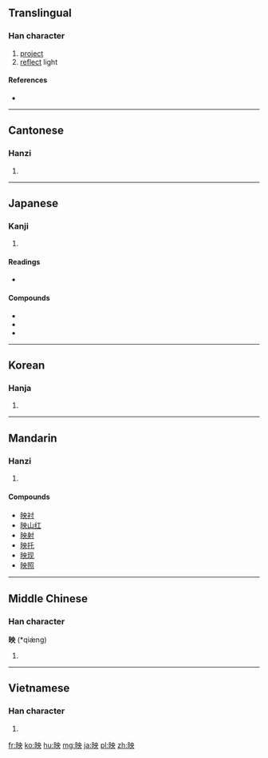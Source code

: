 {{also|暎}}
==Translingual==

===Han character===
{{Han char|rn=72|rad=日|as=05|sn=9|four=6403<sub>4</sub>|canj=日中月大 (ALBK)|ids=⿰[[日]][[央]]}}

# [[project]]
# [[reflect]] light

====References====
* {{Han ref|kx=0493.010|dkj=13838|dj=0856.010|hdz=21500.060|uh=6620|ud=26144|bh=AC4D|bd=44109}}

----

==Cantonese==

===Hanzi===
{{yue-hanzi|jyut=|y=ying2}}

# {{defn|lang=yue|sort=日05}}

----

==Japanese==

===Kanji===
{{ja-kanji|grade=6|rs=日05}}

# {{defn|lang=ja|sort=日05}}

====Readings====
* {{ja-readings|on=[[えい]] (ei), [[よう]] (yō)|kun=[[はえる]] (haeru), [[うつる]] (utsuru), [[うつす]] (utsusu)}}

====Compounds====
* {{term|映画||[[movie]]|tr=えいが, eiga|lang=ja|sc=Jpan}}
* {{term|映写|lang=ja|sc=Jpan}}
* {{term|映像|lang=ja|sc=Jpan}}

----

==Korean==

===Hanja===
{{ko-hanja|hangeul=영|eumhun=|rv=yeong|mr=yŏng|y=yeng}}

# {{defn|lang=ko|sort=日05}}

----

==Mandarin==

===Hanzi===
{{cmn-hanzi|pin=[[yìng]] ([[ying4]])|wg=ying<sup>4</sup>}}

# {{defn|lang=cmn|sort=日05}}

====Compounds====
* [[映衬]]
* [[映山红]]
* [[映射]]
* [[映托]]
* [[映现]]
* [[映照]]

----

==Middle Chinese==

===Han character===
'''映''' (*qiæ̀ng)<!--note: asterisk indicates that this character occurs more than four times in the Tang Dynasty corpus of literature-->

# {{defn|lang=zhx-mid|sort=日05}}

----

==Vietnamese==

===Han character===
{{vi-hantu|[[ánh]]|rs=日05}}

# {{defn|lang=vi|sort=日05}}

[[fr:映]]
[[ko:映]]
[[hu:映]]
[[mg:映]]
[[ja:映]]
[[pl:映]]
[[zh:映]]